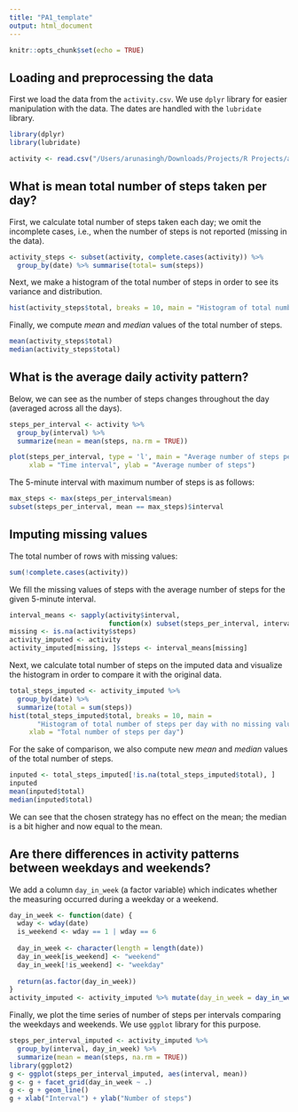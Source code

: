 ```yaml
---
title: "PA1_template"
output: html_document
---
```


```r
knitr::opts_chunk$set(echo = TRUE)
```
## Loading and preprocessing the data

First we load the data from the `activity.csv`. We use `dplyr` library for easier
manipulation with the data. The dates are handled with the `lubridate` library.

```r
library(dplyr)
library(lubridate)
```


```r
activity <- read.csv("/Users/arunasingh/Downloads/Projects/R Projects/activity.csv", header = TRUE, sep = ",", na.strings = "NA")

```
## What is mean total number of steps taken per day?

First, we calculate total number of steps taken each day; we omit the incomplete cases, 
i.e., when the number of steps is not reported (missing in the data).

```r
activity_steps <- subset(activity, complete.cases(activity)) %>%
  group_by(date) %>% summarise(total= sum(steps))

```

Next, we make a histogram of the total number of steps in order to see its variance 
and distribution.

```r
hist(activity_steps$total, breaks = 10, main = "Histogram of total number of steps taken each day", xlab = "Total number of steps per day")
```

Finally, we compute *mean* and *median* values of the total number of steps.

```r
mean(activity_steps$total)
median(activity_steps$total)
```


## What is the average daily activity pattern?

Below, we can see as the number of steps changes throughout the day (averaged across all the days).

```r
steps_per_interval <- activity %>% 
  group_by(interval) %>% 
  summarize(mean = mean(steps, na.rm = TRUE))

plot(steps_per_interval, type = 'l', main = "Average number of steps per interval",
     xlab = "Time interval", ylab = "Average number of steps")
```

The 5-minute interval with maximum number of steps is as follows:

```r
max_steps <- max(steps_per_interval$mean)
subset(steps_per_interval, mean == max_steps)$interval
```

## Imputing missing values

The total number of rows with missing values:

```r
sum(!complete.cases(activity))
```

We fill the missing values of steps with the average number of steps
for the given 5-minute interval.

```r
interval_means <- sapply(activity$interval, 
                         function(x) subset(steps_per_interval, interval == x)$mean)
missing <- is.na(activity$steps)
activity_imputed <- activity
activity_imputed[missing, ]$steps <- interval_means[missing]
```

Next, we calculate total number of steps on the imputed data and visualize the histogram
in order to compare it with the original data.

```r
total_steps_imputed <- activity_imputed %>% 
  group_by(date) %>% 
  summarize(total = sum(steps))
hist(total_steps_imputed$total, breaks = 10, main = 
       "Histogram of total number of steps per day with no missing values",
     xlab = "Total number of steps per day")
```

For the sake of comparison, we also compute new *mean* and *median* values 
of the total number of steps.

```r

inputed <- total_steps_imputed[!is.na(total_steps_imputed$total), ]
inputed
mean(inputed$total)
median(inputed$total)

```

We can see that the chosen strategy has no effect on the mean; 
the median is a bit higher and now equal to the mean.


## Are there differences in activity patterns between weekdays and weekends?

We add a column `day_in_week` (a factor variable) which indicates whether the measuring occurred
during a weekday or a weekend.

```r
day_in_week <- function(date) {
  wday <- wday(date)
  is_weekend <- wday == 1 | wday == 6
  
  day_in_week <- character(length = length(date))
  day_in_week[is_weekend] <- "weekend"
  day_in_week[!is_weekend] <- "weekday"
  
  return(as.factor(day_in_week))
}
activity_imputed <- activity_imputed %>% mutate(day_in_week = day_in_week(date))

```

Finally, we plot the time series of number of steps per intervals 
comparing the weekdays and weekends. We use `ggplot` library for this purpose.

```r
steps_per_interval_imputed <- activity_imputed %>% 
  group_by(interval, day_in_week) %>% 
  summarize(mean = mean(steps, na.rm = TRUE))
library(ggplot2)
g <- ggplot(steps_per_interval_imputed, aes(interval, mean))
g <- g + facet_grid(day_in_week ~ .)
g <- g + geom_line()
g + xlab("Interval") + ylab("Number of steps")

```
